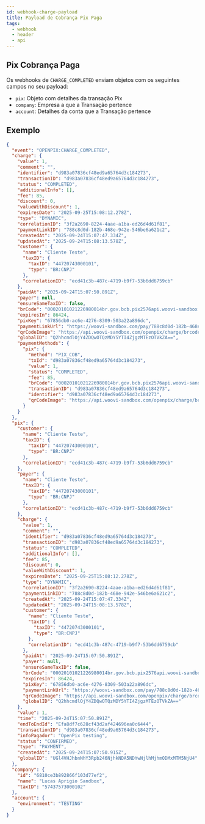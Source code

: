 ```yaml
---
id: webhook-charge-payload
title: Payload de Cobrança Pix Paga
tags:
  - webhook
  - header
  - api
---
```


## Pix Cobrança Paga

Os webhooks de `CHARGE_COMPLETED` enviam objetos com os seguintes campos no seu payload:

- `pix`: Objeto com detalhes da transação Pix
- `company`: Empresa a que a Transação pertence
- `account`: Detalhes da conta que a Transação pertence

## Exemplo

```json
{
  "event": "OPENPIX:CHARGE_COMPLETED",
  "charge": {
    "value": 1,
    "comment": "",
    "identifier": "d983a07836cf48ed9a65764d3c184273",
    "transactionID": "d983a07836cf48ed9a65764d3c184273",
    "status": "COMPLETED",
    "additionalInfo": [],
    "fee": 85,
    "discount": 0,
    "valueWithDiscount": 1,
    "expiresDate": "2025-09-25T15:08:12.278Z",
    "type": "DYNAMIC",
    "correlationID": "3f2a2690-8224-4aae-a1ba-ed26d4d61f81",
    "paymentLinkID": "788c8d0d-182b-468e-942e-546be6a621c2",
    "createdAt": "2025-09-24T15:07:47.334Z",
    "updatedAt": "2025-09-24T15:08:13.578Z",
    "customer": {
      "name": "Cliente Teste",
      "taxID": {
        "taxID": "44720743000101",
        "type": "BR:CNPJ"
      },
      "correlationID": "ecd41c3b-487c-4719-b9f7-53b6dd6759cb"
    },
    "paidAt": "2025-09-24T15:07:50.891Z",
    "payer": null,
    "ensureSameTaxID": false,
    "brCode": "00020101021226980014br.gov.bcb.pix2576api.woovi-sandbox.com/api/testaccount/qr/v1/d983a07836cf48ed9a65764d3c18427352040000530398654040.015802BR5921Lucas_Aprigio_Sandbox6009Sao_Paulo62290525d983a07836cf48ed9a65764d363046759",
    "expiresIn": 86424,
    "pixKey": "67856db0-ac6e-4276-8309-503a22a896dc",
    "paymentLinkUrl": "https://woovi-sandbox.com/pay/788c8d0d-182b-468e-942e-546be6a621c2",
    "qrCodeImage": "https://api.woovi-sandbox.com/openpix/charge/brcode/image/788c8d0d-182b-468e-942e-546be6a621c2.png",
    "globalID": "Q2hhcmdlOjY4ZDQwOTQzMDY5YTI4ZjgzMTEzOTVkZA==",
    "paymentMethods": {
      "pix": {
        "method": "PIX_COB",
        "txId": "d983a07836cf48ed9a65764d3c184273",
        "value": 1,
        "status": "COMPLETED",
        "fee": 85,
        "brCode": "00020101021226980014br.gov.bcb.pix2576api.woovi-sandbox.com/api/testaccount/qr/v1/d983a07836cf48ed9a65764d3c18427352040000530398654040.015802BR5921Lucas_Aprigio_Sandbox6009Sao_Paulo62290525d983a07836cf48ed9a65764d363046759",
        "transactionID": "d983a07836cf48ed9a65764d3c184273",
        "identifier": "d983a07836cf48ed9a65764d3c184273",
        "qrCodeImage": "https://api.woovi-sandbox.com/openpix/charge/brcode/image/788c8d0d-182b-468e-942e-546be6a621c2.png"
      }
    }
  },
  "pix": {
    "customer": {
      "name": "Cliente Teste",
      "taxID": {
        "taxID": "44720743000101",
        "type": "BR:CNPJ"
      },
      "correlationID": "ecd41c3b-487c-4719-b9f7-53b6dd6759cb"
    },
    "payer": {
      "name": "Cliente Teste",
      "taxID": {
        "taxID": "44720743000101",
        "type": "BR:CNPJ"
      },
      "correlationID": "ecd41c3b-487c-4719-b9f7-53b6dd6759cb"
    },
    "charge": {
      "value": 1,
      "comment": "",
      "identifier": "d983a07836cf48ed9a65764d3c184273",
      "transactionID": "d983a07836cf48ed9a65764d3c184273",
      "status": "COMPLETED",
      "additionalInfo": [],
      "fee": 85,
      "discount": 0,
      "valueWithDiscount": 1,
      "expiresDate": "2025-09-25T15:08:12.278Z",
      "type": "DYNAMIC",
      "correlationID": "3f2a2690-8224-4aae-a1ba-ed26d4d61f81",
      "paymentLinkID": "788c8d0d-182b-468e-942e-546be6a621c2",
      "createdAt": "2025-09-24T15:07:47.334Z",
      "updatedAt": "2025-09-24T15:08:13.578Z",
      "customer": {
        "name": "Cliente Teste",
        "taxID": {
          "taxID": "44720743000101",
          "type": "BR:CNPJ"
        },
        "correlationID": "ecd41c3b-487c-4719-b9f7-53b6dd6759cb"
      },
      "paidAt": "2025-09-24T15:07:50.891Z",
      "payer": null,
      "ensureSameTaxID": false,
      "brCode": "00020101021226980014br.gov.bcb.pix2576api.woovi-sandbox.com/api/testaccount/qr/v1/d983a07836cf48ed9a65764d3c18427352040000530398654040.015802BR5921Lucas_Aprigio_Sandbox6009Sao_Paulo62290525d983a07836cf48ed9a65764d363046759",
      "expiresIn": 86424,
      "pixKey": "67856db0-ac6e-4276-8309-503a22a896dc",
      "paymentLinkUrl": "https://woovi-sandbox.com/pay/788c8d0d-182b-468e-942e-546be6a621c2",
      "qrCodeImage": "https://api.woovi-sandbox.com/openpix/charge/brcode/image/788c8d0d-182b-468e-942e-546be6a621c2.png",
      "globalID": "Q2hhcmdlOjY4ZDQwOTQzMDY5YTI4ZjgzMTEzOTVkZA=="
    },
    "value": 1,
    "time": "2025-09-24T15:07:50.891Z",
    "endToEndId": "Efa8df7c628cf43d2af424696ea0c6444",
    "transactionID": "d983a07836cf48ed9a65764d3c184273",
    "infoPagador": "OpenPix testing",
    "status": "CONFIRMED",
    "type": "PAYMENT",
    "createdAt": "2025-09-24T15:07:50.915Z",
    "globalID": "UGl4VHJhbnNhY3Rpb246NjhkNDA5NDYwNjlhMjhmODMxMTM5NjU4"
  },
  "company": {
    "id": "6810ce3b892866f103d77ef2",
    "name": "Lucas Aprigio Sandbox",
    "taxID": "57437573000102"
  },
  "account": {
    "environment": "TESTING"
  }
}
```
